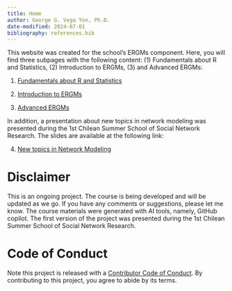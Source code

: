 ```yaml
---
title: Home
author: George G. Vega Yon, Ph.D.
date-modified: 2024-07-01
bibliography: references.bib
---
```


This website was created for the school's ERGMs component. Here, you will find three subpages with the following content: (1) Fundamentals about R and Statistics, (2) Introduction to ERGMs, (3) and Advanced ERGMs:

1. [Fundamentals about R and Statistics](/00-fundamentals)

2. [Introduction to ERGMs](/01-intro-to-ergms/)

3. [Advanced ERGMs](/02-advanced-ergms) 

In addition, a presentation about new topics in network modeling was presented during the 1st Chilean Summer School of Social Network Research. The slides are available at the following link:

4. [New topics in Network Modeling](/03-new-topics)


# Disclaimer

This is an ongoing project. The course is being developed and will be updated as we go. If you have any comments or suggestions, please let me know. The course materials were generated with AI tools, namely, GitHub copilot. The first version of the project was presented during the 1st Chilean Summer School of Social Network Research.

# Code of Conduct
  
Note this project is released with a [Contributor Code of Conduct](https://contributor-covenant.org/version/2/1/CODE_OF_CONDUCT.html). By contributing to this project, you agree to abide by its terms.